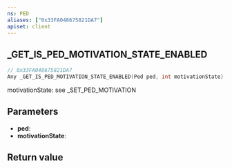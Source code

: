 ```yaml
---
ns: PED
aliases: ["0x33FA048675821DA7"]
apiset: client
---
```

## _GET_IS_PED_MOTIVATION_STATE_ENABLED

```c
// 0x33FA048675821DA7
Any _GET_IS_PED_MOTIVATION_STATE_ENABLED(Ped ped, int motivationState);
```

motivationState: see _SET_PED_MOTIVATION

## Parameters
* **ped**:
* **motivationState**:

## Return value